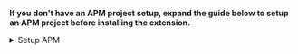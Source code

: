 **If you don't have an APM project setup, expand the guide below to setup an APM project before installing the extension.**

<details><summary>Setup APM</summary>
<p>

### Install APM

If you haven't installed `apm` follow the install guide on [airsdk.dev](https://airsdk.dev/docs/basics/install-apm).


### Setup an APM project 

You will need an APM project for your application.


There are many ways to do this and for more options see the [APM documentation](https://github.com/airsdk/apm/wiki/Usage-ProjectsAndPackages#initialise). Here we will just initialise a new empty project:

```
apm init
```

#### Check your github token

We use github to secure our extensions so you must have created a github personal access token and configured `apm` to use it. 

To do this create a token using this [guide from github](https://docs.github.com/en/github/authenticating-to-github/keeping-your-account-and-data-secure/creating-a-personal-access-token) and then set it in your apm config using:

```
apm config set github_token ghp_XXXXXXXXXXXXXXXXXXXXXXXXXXXX
```

If you don't do this correctly you may find the install will fail.

</p>
</details>

